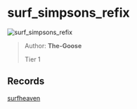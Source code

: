 
# surf_simpsons_refix

![surf_simpsons_refix](https://raw.githubusercontent.com/Sayt123/SurfMapPics/Maps-and-bonuses/csgo/surf_simpsons_refix.jpg)

> Author: **The-Goose**
>
> Tier 1

## Records

[surfheaven](https://surfheaven.eu/map/surf_simpsons_refix)
